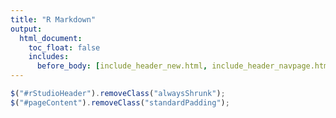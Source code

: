 ```yaml
---
title: "R Markdown"
output:
  html_document:
    toc_float: false
    includes:
      before_body: [include_header_new.html, include_header_navpage.html, include_buggy_intro.html]
---
```


```js
$("#rStudioHeader").removeClass("alwaysShrunk");
$("#pageContent").removeClass("standardPadding");
```

<!--html_preserve-->


    
  </div>



<!--/html_preserve-->
